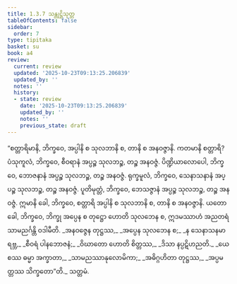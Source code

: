 ```yaml
---
title: 1.3.7 သန္တုဋ္ဌိသုတ္တ
tableOfContents: false
sidebar:
  order: 7
type: tipitaka
basket: su
book: a4
review:
  current: review
  updated: '2025-10-23T09:13:25.206839'
  updated_by: ''
  notes: ''
  history:
  - state: review
    date: '2025-10-23T09:13:25.206839'
    updated_by: ''
    notes: ''
    previous_state: draft
---
```



<ReviewStatus review={frontmatter.review} showDetails={true} />

<HypothesisAnnotation frontmatter={frontmatter} />

<DynamicBreadcrumb />

<Division number="27" book="a4" e="ch" v="15">

<Paragraph number="184" book="a4">
“စတ္တာရိမာနိ, ဘိက္ခဝေ, အပ္ပါနိ စ သုလဘာနိ စ, တာနိ စ အနဝဇ္ဇာနိ. ကတမာနိ စတ္တာရိ? ပံသုကူလံ, ဘိက္ခဝေ, စီဝရာနံ အပ္ပဉ္စ သုလဘဉ္စ, တဉ္စ အနဝဇ္ဇံ. ပိဏ္ဍိယာလောပေါ, ဘိက္ခဝေ, ဘောဇနာနံ အပ္ပဉ္စ သုလဘဉ္စ, တဉ္စ အနဝဇ္ဇံ. ရုက္ခမူလံ, ဘိက္ခဝေ, သေနာသနာနံ အပ္ပဉ္စ သုလဘဉ္စ, တဉ္စ အနဝဇ္ဇံ. ပူတိမုတ္တံ, ဘိက္ခဝေ, ဘေသဇ္ဇာနံ အပ္ပဉ္စ သုလဘဉ္စ, တဉ္စ အနဝဇ္ဇံ. ဣမာနိ ခေါ, ဘိက္ခဝေ, စတ္တာရိ အပ္ပါနိ စ သုလဘာနိ စ, တာနိ စ အနဝဇ္ဇာနိ. ယတော ခေါ, ဘိက္ခဝေ, ဘိက္ခု အပ္ပေန စ တုဋ္ဌော ဟောတိ သုလဘေန စ, ဣဒမဿာဟံ အညတရံ သာမညင်္ဂန္တိ ဝဒါမီတိ.
</Paragraph>

<Paragraph number="185" type="verses" book="a4">
_အနဝဇ္ဇေန တုဋ္ဌဿ,_  
_အပ္ပေန သုလဘေန စ;_  
_န သေနာသနမာရဗ္ဘ,_  
_စီဝရံ ပါနဘောဇနံ;_  
_ဝိဃာတော ဟောတိ စိတ္တဿ,_  
_ဒိသာ နပ္ပဋိဟညတိ._  

</Paragraph>

<Paragraph number="186" type="verses" book="a4">
_ယေ စဿ ဓမ္မာ အက္ခာတာ,_  
_သာမညဿာနုလောမိကာ;_  
_အဓိဂ္ဂဟိတာ တုဋ္ဌဿ,_  
_အပ္ပမတ္တဿ သိက္ခတော”တိ._  


</Paragraph>
</Division>

<Paragraph number="187" type="center" book="a4">
သတ္တမံ.
</Paragraph>